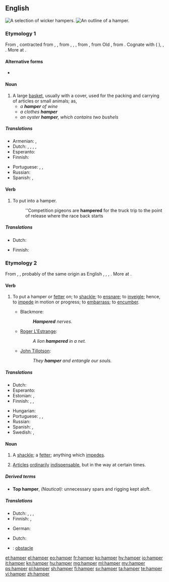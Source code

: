 ==English==
{{wikipedia}}
[[Image:Baskets Wicker.jpg|thumb|A selection of wicker hampers.]]
[[Image:Hamper.jpg|thumb|An outline of a hamper.]]

===Etymology 1===
From {{etyl|enm|en}} {{term|hamper|lang=enm}}, contracted from {{term|hanaper|lang=enm}}, {{term|hanypere|lang=enm}}, from {{etyl|xno|en}} {{term|hanaper|lang=fro}}, {{etyl|fro|en}} {{term|hanapier|lang=fro}}, {{term|hanepier||case for holding a large goblet or cup}}, from {{term|hanap||goblet, drinking cup|lang=fro}}, from Old {{etyl|frk|en}} {{term/t|frk|*hnapp||cup, bowl, basin}}, from {{etyl|gem-pro|en}} {{term/t|gem-pro|*hnappaz||cup, bowl}}. Cognate with {{etyl|goh|-}} {{term|hnapf||cup, bowl, basin|lang=goh}} ({{etyl|de|-}} {{term|Napf||bowl|lang=de}}), {{etyl|nl|-}} {{term|nap||cup|lang=nl}}, {{etyl|ang|-}} {{term|hnæpp||bowl|lang=ang}}. More at {{l/en|nap}}.

====Alternative forms====
* {{l|en|hampire}}

====Noun====
{{en-noun}}

# A large [[basket]], usually with a cover, used for the packing and carrying of articles or small animals; as,
#* ''a '''hamper''' of wine''
#* ''a clothes '''hamper'''''
#* ''an oyster '''hamper''', which contains two bushels''

=====Translations=====
{{trans-top|large basket, usually with a cover, used for the packing and carrying of articles}}
* Armenian: {{t|hy|զամբյուղ|tr=zambyuġ}}, {{t|hy|կողով|tr=koġov}}
* Dutch: {{t+|nl|korf}}, {{t+|nl|mand|m}}, {{t|nl|pakmand|m}}, {{t|nl|sluitmand|m}}, {{t|nl|wasmand|m}}
* Esperanto: {{t|eo|korbo}}
* Finnish: {{t+|fi|kori}}
{{trans-mid}}
* Portuguese: {{t+|pt|balaio|m}}, {{t|pt|seira|f}}, {{t+|pt|canastra|f}}
* Russian: {{t+|ru|корзина|f}}
* Spanish: {{t+|es|cesta|f}}, {{t+|es|canasta|f}}
{{trans-bottom}}

====Verb====
{{en-verb}}

# {{context|transitive|lang=en}} To put into a hamper.
#: ''Competition pigeons are '''hampered''' for the truck trip to the point of release where the race back starts

=====Translations=====
{{trans-top|To put into a hamper}}
* Dutch: {{t|nl|inkorven}}
{{trans-mid}}
* Finnish: {{t+|fi|panna}} {{t+|fi|kori|alt=koriin}}
{{trans-bottom}}

===Etymology 2===
From {{etyl|enm|en}} {{term|hamperen|lang=enm}}, {{term|hampren||to hamper, oppress|lang=enm}}, probably of the same origin as English {{term|hamble||to limp|lang=en}}, {{etyl|sco|-}} {{term|hamp||to halt in walking, stutter|lang=sco}}, {{etyl|nl|-}} {{term|haperen||to falter, hesitate|lang=nl}}, {{etyl|de|-}} {{term|hemmen||to stop, hinder, check|lang=de}}. More at {{l|en|hamble}}.

====Verb====
{{en-verb}}

# {{context|transitive|lang=en}} To put a hamper or [[fetter]] on; to [[shackle]]; to [[ensnare]]; to [[inveigle]]; hence, to [[impede]] in motion or progress; to [[embarrass]]; to [[encumber]].
#* Blackmore:
#*: '''''Hampered''' nerves.''
#* [[w:Roger L'Estrange|Roger L'Estrange]]:
#*: ''A lion '''hampered''' in a net.''
#* [[w:John Tillotson|John Tillotson]]:
#*: ''They '''hamper''' and entangle our souls.''

=====Translations=====
{{trans-top|To put a hamper or fetter on; to shackle; to ensnare; to inveigle}}
* Dutch: {{t+|nl|blokkeren}}
* Esperanto: {{t|eo|malhelpi}}
* Estonian: {{t|et|takistama}}, {{t|et|segama}}
* Finnish: {{t+|fi|haitata}}, {{t+|fi|vaikeuttaa}}, {{t+|fi|estää}}
{{trans-mid}}
* Hungarian: {{t+|hu|gátol}}
* Portuguese: {{t+|pt|impedir}}, {{t+|pt|estorvar}}, {{t+|pt|obstruir}}
* Russian: {{t+|ru|затруднять}}
* Spanish: {{t+|es|estorbar}}, {{t|es|obstaculizar}}
* Swedish: {{t+|sv|hindra}}, {{t+|sv|hämma}}
{{trans-bottom}}

====Noun====
{{en-noun}}

# A [[shackle]]; a [[fetter]]; anything which [[impede]]s.
# {{context|nautical|lang=en}} [[articles|Articles]] [[ordinary|ordinarily]] [[indispensable]], but in the way at certain times.

=====Derived terms=====
* '''Top hamper''', ''(Nautical):'' unnecessary spars and rigging kept aloft.

=====Translations=====
{{trans-top|anything which impedes}}
* Dutch: {{t+|nl|hindernis}}, {{t+|nl|beletsel|n}}, {{t|nl|obstakel|n}}, {{t|nl|struikelblok|n}}
* Finnish: {{t+|fi|este}}, {{t|fi|pidäke}}
{{trans-mid}}
* German: {{t+|de|Hindernis|n}}
{{trans-bottom}}

{{trans-top|articles ordinarily indispensable, but in the way at certain times}}
* Dutch: {{t+|nl|waarloos}}
{{trans-mid}}
{{trans-bottom}}

{{checktrans-top}}
* {{ttbc|fr}}: [[obstacle]] {{g|m}}
{{trans-mid}}
{{trans-bottom}}

[[et:hamper]]
[[el:hamper]]
[[eo:hamper]]
[[fr:hamper]]
[[ko:hamper]]
[[hy:hamper]]
[[io:hamper]]
[[it:hamper]]
[[kn:hamper]]
[[hu:hamper]]
[[mg:hamper]]
[[ml:hamper]]
[[my:hamper]]
[[ps:hamper]]
[[pl:hamper]]
[[sh:hamper]]
[[fi:hamper]]
[[sv:hamper]]
[[ta:hamper]]
[[te:hamper]]
[[vi:hamper]]
[[zh:hamper]]